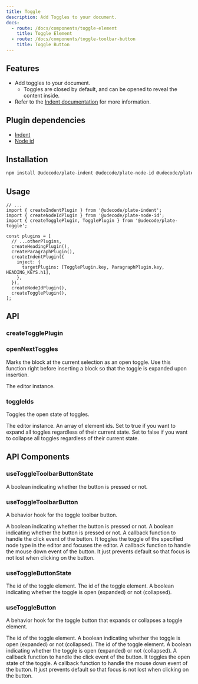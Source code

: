 ```yaml
---
title: Toggle
description: Add Toggles to your document.
docs:
  - route: /docs/components/toggle-element
    title: Toggle Element
  - route: /docs/components/toggle-toolbar-button
    title: Toggle Button
---
```


<ComponentPreview name="playground-demo" id="toggle" />

<PackageInfo>

## Features

- Add toggles to your document.
  - Toggles are closed by default, and can be opened to reveal the content inside.
- Refer to the [Indent documentation](/docs/indent) for more information.

## Plugin dependencies

- [Indent](/docs/indent)
- [Node id](/docs/node-id)

</PackageInfo>

## Installation

```bash
npm install @udecode/plate-indent @udecode/plate-node-id @udecode/plate-toggle
```

## Usage

```tsx
// ...
import { createIndentPlugin } from '@udecode/plate-indent';
import { createNodeIdPlugin } from '@udecode/plate-node-id';
import { createTogglePlugin, TogglePlugin } from '@udecode/plate-toggle';

const plugins = [
  // ...otherPlugins,
  createHeadingPlugin(),
  createParagraphPlugin(),
  createIndentPlugin({
    inject: {
      targetPlugins: [TogglePlugin.key, ParagraphPlugin.key, HEADING_KEYS.h1],
    },
  }),
  createNodeIdPlugin(),
  createTogglePlugin(),
];
```

## API

### createTogglePlugin

### openNextToggles

Marks the block at the current selection as an open toggle.
Use this function right before inserting a block so that the toggle is expanded upon insertion.

<APIParameters>
  <APIItem name="editor" type="TEditor">
    The editor instance.
  </APIItem>
</APIParameters>

### toggleIds

Toggles the open state of toggles.

<APIParameters>
  <APIItem name="editor" type="TEditor">
    The editor instance.
  </APIItem>
  <APIItem name="toggleIds" type="string[]">
    An array of element ids.
  </APIItem>
  <APIItem name="force" type="boolean" optional>
    Set to true if you want to expand all toggles regardless of their current
    state. Set to false if you want to collapse all toggles regardless of their
    current state.
  </APIItem>
</APIParameters>

## API Components

### useToggleToolbarButtonState

<APIReturns>
  <APIItem name="pressed" type="boolean">
    A boolean indicating whether the button is pressed or not.
  </APIItem>
</APIReturns>

### useToggleToolbarButton

A behavior hook for the toggle toolbar button.

<APIState>
  <APIItem name="pressed" type="boolean">
    A boolean indicating whether the button is pressed or not.
  </APIItem>
</APIState>

<APIReturns>
  <APIItem name="props" type="object">
    <APISubList>
      <APISubListItem parent="props" name="pressed" type="boolean">
        A boolean indicating whether the button is pressed or not.
      </APISubListItem>
      <APISubListItem parent="props" name="onClick" type="function">
        A callback function to handle the click event of the button. It toggles
        the toggle of the specified node type in the editor and focuses the
        editor.
      </APISubListItem>
      <APISubListItem parent="props" name="onMouseDown" type="function">
        A callback function to handle the mouse down event of the button. It
        just prevents default so that focus is not lost when clicking on the
        button.
      </APISubListItem>
    </APISubList>
  </APIItem>
</APIReturns>

### useToggleButtonState

<APIParameters>
  <APIItem name="toggleId" type="string">
    The id of the toggle element.
  </APIItem>
</APIParameters>

<APIReturns>
  <APIItem name="toggleId" type="string">
    The id of the toggle element.
  </APIItem>
  <APIItem name="open" type="boolean">
    A boolean indicating whether the toggle is open (expanded) or not
    (collapsed).
  </APIItem>
</APIReturns>

### useToggleButton

A behavior hook for the toggle button that expands or collapses a toggle element.

<APIParameters>
  <APIItem name="toggleId" type="string">
    The id of the toggle element.
  </APIItem>
  <APIItem name="open" type="boolean">
    A boolean indicating whether the toggle is open (expanded) or not
    (collapsed).
  </APIItem>
</APIParameters>

<APIReturns>
  <APIItem name="toggleId" type="string">
    The id of the toggle element.
  </APIItem>
  <APIItem name="open" type="boolean">
    A boolean indicating whether the toggle is open (expanded) or not
    (collapsed).
  </APIItem>
  <APIItem name="buttonProps" type="object">
    <APISubList>
      <APISubListItem parent="buttonProps" name="onClick" type="function">
        A callback function to handle the click event of the button. It toggles
        the open state of the toggle.
      </APISubListItem>
      <APISubListItem parent="buttonProps" name="onMouseDown" type="function">
        A callback function to handle the mouse down event of the button. It
        just prevents default so that focus is not lost when clicking on the
        button.
      </APISubListItem>
    </APISubList>
  </APIItem>
</APIReturns>
